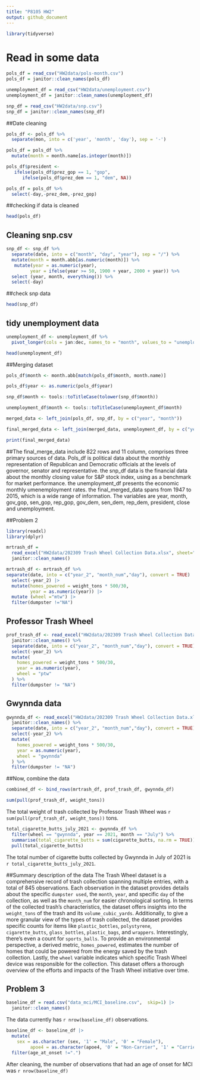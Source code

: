 ```yaml
---
title: "P8105 HW2"
output: github_document
---
```


```r
library(tidyverse)
```

# Read in some data

```r
pols_df = read_csv("HW2data/pols-month.csv")
pols_df = janitor::clean_names(pols_df)
```
```r
unemployment_df = read_csv("HW2data/unemployment.csv")
unemployment_df = janitor::clean_names(unemployment_df)
```
```r
snp_df = read_csv("HW2data/snp.csv")
snp_df = janitor::clean_names(snp_df)
```

##Date cleaning
```r
pols_df <- pols_df %>%
  separate(mon, into = c('year', 'month', 'day'), sep = '-')
```
```r
pols_df = pols_df %>%
  mutate(month = month.name[as.integer(month)])
```

```r
pols_df$president <-   
   ifelse(pols_df$prez_gop == 1, "gop",
      ifelse(pols_df$prez_dem == 1, "dem", NA))
```

```r
pols_df = pols_df %>%
  select(-day,-prez_dem,-prez_gop)
```

##checking if data is cleaned
```r
head(pols_df)
```

## Cleaning snp.csv
```r
snp_df <- snp_df %>%
  separate(date, into = c("month", "day", "year"), sep = "/") %>%
  mutate(month = month.abb[as.numeric(month)]) %>%
   mutate(year = as.numeric(year),
         year = ifelse(year >= 50, 1900 + year, 2000 + year)) %>%
  select (year, month, everything()) %>%
  select(-day)
```
##check snp data
```r
head(snp_df)
```

## tidy unemployment data
```r
unemployment_df <- unemployment_df %>%
  pivot_longer(cols = jan:dec, names_to = "month", values_to = "unemployment_rate")
```


```r
head(unemployment_df)
```

##Merging dataset
```r
pols_df$month <- month.abb[match(pols_df$month, month.name)]

pols_df$year <- as.numeric(pols_df$year)
```
```r
snp_df$month <- tools::toTitleCase(tolower(snp_df$month))
```
```r
unemployment_df$month <- tools::toTitleCase(unemployment_df$month)
```

```r
merged_data <- left_join(pols_df, snp_df, by = c("year", "month"))
```

```r
final_merged_data <- left_join(merged_data, unemployment_df, by = c("year", "month"))
```

```r
print(final_merged_data)
```
##The final_merge_data include 822 rows and 11 column, comprises three primary sources of data. Pols_df is political data about the monthly representation of Republican and Democratic officials at the levels of governor, senator and representative. the snp_df data is the financial data about the monthly closing value for S&P stock index, using as a benchmark for market performance. the unemployment_df presents the economic monthly umenemployment rates. the final_merged_data spans from 1947 to 2015, which is a wide range of information. The variables are year, month, gov_gop, sen_gop, rep_gop, gov_dem, sen_dem, rep_dem, president, close and unemployment.

##Problem 2

```r
library(readxl)
library(dplyr)
```

```r
mrtrash_df = 
  read_excel("HW2data/202309 Trash Wheel Collection Data.xlsx", sheet="Mr. Trash Wheel", range =cell_cols("A:N")) |> 
  janitor::clean_names() 
```

```r
mrtrash_df <- mrtrash_df %>%
separate(date, into = c("year_2", "month_num","day"), convert = TRUE) |>
  select(-year_2) |>
  mutate(homes_powered = weight_tons * 500/30,
         year = as.numeric(year)) |>
  mutate (wheel ="mtw") |>
  filter(dumpster !="NA")
```

## Professor Trash Wheel

```r
prof_trash_df <- read_excel("HW2data/202309 Trash Wheel Collection Data.xlsx", sheet="Professor Trash Wheel", range = cell_cols("A:M")) %>% 
  janitor::clean_names() %>%
  separate(date, into = c("year_2", "month_num","day"), convert = TRUE) %>% 
  select(-year_2) %>% 
  mutate(
    homes_powered = weight_tons * 500/30,
    year = as.numeric(year),
    wheel = "ptw"
  ) %>%
  filter(dumpster != "NA")
```

## Gwynnda data
```r
gwynnda_df <- read_excel("HW2data/202309 Trash Wheel Collection Data.xlsx", sheet="Gwynnda Trash Wheel", range = cell_cols("A:L")) %>% 
  janitor::clean_names() %>%
  separate(date, into = c("year_2", "month_num","day"), convert = TRUE) %>% 
  select(-year_2) %>% 
  mutate(
    homes_powered = weight_tons * 500/30,
    year = as.numeric(year),
    wheel = "gwynnda"
  ) %>%
  filter(dumpster != "NA")
```

##Now, combine the data
```r
combined_df <- bind_rows(mrtrash_df, prof_trash_df, gwynnda_df)
```

```r
sum(pull(prof_trash_df, weight_tons))
```

The total weight of trash collected by Professor Trash Wheel was `r sum(pull(prof_trash_df, weight_tons))` tons. 

```r
total_cigarette_butts_july_2021 <- gwynnda_df %>%
  filter(wheel == "gwynnda", year == 2021, month == "July") %>%
  summarise(total_cigarette_butts = sum(cigarette_butts, na.rm = TRUE)) %>%
  pull(total_cigarette_butts)
```
The total number of cigarette butts collected by Gwynnda in July of 2021 is
`r total_cigarette_butts_july_2021`.


##Summary description of the data
The Trash Wheel dataset is a comprehensive record of trash collection spanning multiple entries, with a total of 845 observations. Each observation in the dataset provides details about the specific `dumpster used`, the `month`, `year`, and specific `day` of the collection, as well as the `month_num` for easier chronological sorting. In terms of the collected trash's characteristics, the dataset offers insights into the `weight_tons` of the trash and its `volume_cubic_yards`. Additionally, to give a more granular view of the types of trash collected, the dataset provides specific counts for items like `plastic_bottles`, `polystyrene`, `cigarette_butts`, `glass_bottles`, `plastic_bags`, and `wrappers`. Interestingly, there's even a count for `sports_balls`. To provide an environmental perspective, a derived metric, `homes_powered`, estimates the number of homes that could be powered from the energy saved by the trash collection. Lastly, the `wheel` variable indicates which specific Trash Wheel device was responsible for the collection. This dataset offers a thorough overview of the efforts and impacts of the Trash Wheel initiative over time.

## Problem 3

```r
baseline_df = read.csv("data_mci/MCI_baseline.csv",  skip=1) |>
  janitor::clean_names()
```

The data currently has `r nrow(baseline_df)` observations.


```r
baseline_df <- baseline_df |>
  mutate(
    sex = as.character (sex, '1' = "Male", '0' = "Female"),
         apoe4 = as.character(apoe4, '0' = "Non-Carrier", '1' = "Carrier")) |>
  filter(age_at_onset !=".")

```

After cleaning, the number of observations that had an age of onset for MCI was `r nrow(baseline_df)`






 



